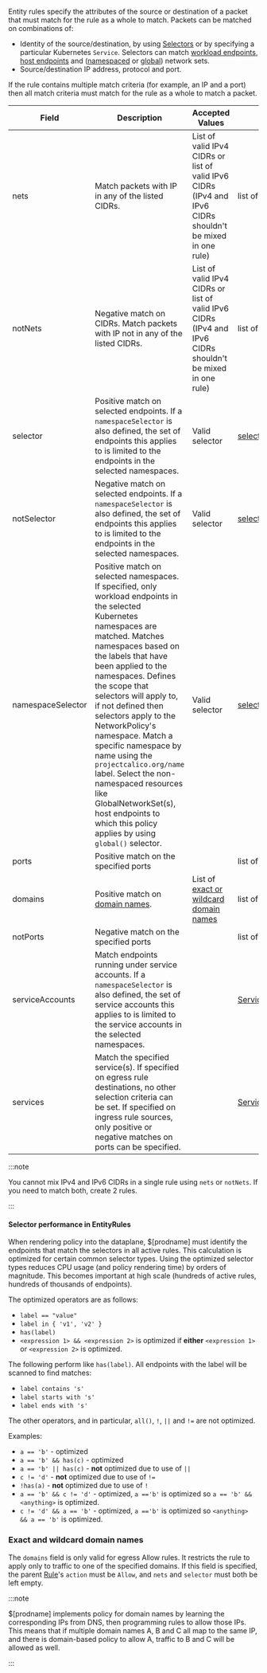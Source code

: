 
Entity rules specify the attributes of the source or destination of a packet that must match for the rule as a whole
to match. Packets can be matched on combinations of:

- Identity of the source/destination, by using [Selectors](#selectors) or by specifying a particular
  Kubernetes `Service`. Selectors can match [workload endpoints](../../reference/resources/workloadendpoint.mdx),
  [host endpoints](../../reference/resources/hostendpoint.mdx) and ([namespaced](../../reference/resources/networkset.mdx) or
  [global](../../reference/resources/globalnetworkset.mdx)) network sets.
- Source/destination IP address, protocol and port.

If the rule contains multiple match criteria (for example, an IP and a port) then all match criteria must match
for the rule as a whole to match a packet.

| Field             | Description                                                                                                                                                                                                                                                                                                                                                                                                                                                                                                                                                 | Accepted Values                                                                                           | Schema                                      | Default |
| ----------------- | ----------------------------------------------------------------------------------------------------------------------------------------------------------------------------------------------------------------------------------------------------------------------------------------------------------------------------------------------------------------------------------------------------------------------------------------------------------------------------------------------------------------------------------------------------------- | --------------------------------------------------------------------------------------------------------- | ------------------------------------------- | ------- |
| nets              | Match packets with IP in any of the listed CIDRs.                                                                                                                                                                                                                                                                                                                                                                                                                                                                                                           | List of valid IPv4 CIDRs or list of valid IPv6 CIDRs (IPv4 and IPv6 CIDRs shouldn't be mixed in one rule) | list of cidrs                               |
| notNets           | Negative match on CIDRs. Match packets with IP not in any of the listed CIDRs.                                                                                                                                                                                                                                                                                                                                                                                                                                                                              | List of valid IPv4 CIDRs or list of valid IPv6 CIDRs (IPv4 and IPv6 CIDRs shouldn't be mixed in one rule) | list of cidrs                               |
| selector          | Positive match on selected endpoints. If a `namespaceSelector` is also defined, the set of endpoints this applies to is limited to the endpoints in the selected namespaces.                                                                                                                                                                                                                                                                                                                                                                                | Valid selector                                                                                            | [selector](#selector)                       |         |
| notSelector       | Negative match on selected endpoints. If a `namespaceSelector` is also defined, the set of endpoints this applies to is limited to the endpoints in the selected namespaces.                                                                                                                                                                                                                                                                                                                                                                                | Valid selector                                                                                            | [selector](#selector)                       |         |
| namespaceSelector | Positive match on selected namespaces. If specified, only workload endpoints in the selected Kubernetes namespaces are matched. Matches namespaces based on the labels that have been applied to the namespaces. Defines the scope that selectors will apply to, if not defined then selectors apply to the NetworkPolicy's namespace. Match a specific namespace by name using the `projectcalico.org/name` label. Select the non-namespaced resources like GlobalNetworkSet(s), host endpoints to which this policy applies by using `global()` selector. | Valid selector                                                                                            | [selector](#selector)                       |         |
| ports             | Positive match on the specified ports                                                                                                                                                                                                                                                                                                                                                                                                                                                                                                                       |                                                                                                           | list of [ports](#ports)                     |         |
| domains           | Positive match on [domain names](#exact-and-wildcard-domain-names).                                                                                                                                                                                                                                                                                                                                                                                                                                                                                         | List of [exact or wildcard domain names](#exact-and-wildcard-domain-names)                                | list of strings                             |
| notPorts          | Negative match on the specified ports                                                                                                                                                                                                                                                                                                                                                                                                                                                                                                                       |                                                                                                           | list of [ports](#ports)                     |         |
| serviceAccounts   | Match endpoints running under service accounts. If a `namespaceSelector` is also defined, the set of service accounts this applies to is limited to the service accounts in the selected namespaces.                                                                                                                                                                                                                                                                                                                                                        |                                                                                                           | [ServiceAccountMatch](#serviceaccountmatch) |         |
| services          | Match the specified service(s). If specified on egress rule destinations, no other selection criteria can be set. If specified on ingress rule sources, only positive or negative matches on ports can be specified.                                                                                                                                                                                                                                                                                                                                        |                                                                                                           | [ServiceMatch](#servicematch)               |         |

:::note

You cannot mix IPv4 and IPv6 CIDRs in a single rule using `nets` or `notNets`. If you need to match both, create 2 rules.

:::

#### Selector performance in EntityRules

When rendering policy into the dataplane, $[prodname] must identify the endpoints that match the selectors
in all active rules.  This calculation is optimized for certain common selector types.
Using the optimized selector types reduces CPU usage (and policy rendering time) by orders of magnitude.
This becomes important at high scale (hundreds of active rules, hundreds of thousands of endpoints).

The optimized operators are as follows:

- `label == "value"`
- `label in { 'v1', 'v2' }`
- `has(label)`
- `<expression 1> && <expression 2>` is optimized if **either** `<expression 1>` or `<expression 2>` is
  optimized.

The following perform like `has(label)`.  All endpoints with the label will be scanned to find matches:

- `label contains 's'`
- `label starts with 's'`
- `label ends with 's'`

The other operators, and in particular, `all()`, `!`, `||` and `!=` are not optimized.

Examples:

- `a == 'b'` - optimized
- `a == 'b' && has(c)` - optimized
- `a == 'b' || has(c)` - **not** optimized due to use of `||`
- `c != 'd'` - **not** optimized due to use of `!=`
- `!has(a)` - **not** optimized due to use of `!`
- `a == 'b' && c != 'd'` - optimized, `a =='b'` is optimized so `a == 'b' && <anything>` is optimized.
- `c != 'd' && a == 'b'` - optimized, `a =='b'` is optimized so `<anything> && a == 'b'` is optimized.

### Exact and wildcard domain names

The `domains` field is only valid for egress Allow rules. It restricts the
rule to apply only to traffic to one of the specified domains. If this field is specified, the
parent [Rule](#rule)'s `action` must be `Allow`, and `nets` and `selector` must both be left empty.

<DomainNames />

:::note

$[prodname] implements policy for domain names by learning the
corresponding IPs from DNS, then programming rules to allow those IPs. This means that
if multiple domain names A, B and C all map to the same IP, and there is domain-based
policy to allow A, traffic to B and C will be allowed as well.

:::
